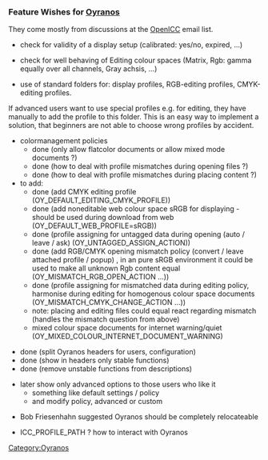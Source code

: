 === Feature Wishes for [[Oyranos]] ===
They come mostly from discussions at the [[OpenICC]] email list.

* check for validity of a display setup (calibrated: yes/no, expired, ...)

* check for well behaving of Editing colour spaces (Matrix, Rgb: gamma equally over all channels, Gray achsis, ...)

* use of standard folders for: display profiles, RGB-editing profiles, CMYK-editing profiles.
If advanced users want to use special profiles e.g. for editing, they have manually to add the profile to this folder. This is an easy way to implement a solution, that beginners are not able to choose wrong profiles by accident.

* colormanagement policies
** done (only allow flatcolor documents or allow mixed mode documents ?)
** done (how to deal with profile mismatches during opening files ?)
** done (how to deal with profile mismatches during placing content ?)
*to add:
** done (add CMYK editing profile (OY_DEFAULT_EDITING_CMYK_PROFILE))
** done (add noneditable web colour space sRGB for displaying - should be used during download from web (OY_DEFAULT_WEB_PROFILE=sRGB))
** done (profile assigning for untagged data during opening (auto / leave / ask) (OY_UNTAGGED_ASSIGN_ACTION))
** done (add RGB/CMYK opening mismatch policy (convert / leave attached profile / popup) , in an pure sRGB environment it could be used to make all unknown Rgb content equal (OY_MISMATCH_RGB_OPEN_ACTION ...))
** done (profile assigning for mismatched data during editing policy, harmonise during editing for homogenous colour space documents (OY_MISMATCH_CMYK_CHANGE_ACTION ...))
** note: placing and editing files could equal react regarding mismatch (handles the mismatch question from above)
** mixed colour space documents for internet warning/quiet (OY_MIXED_COLOUR_INTERNET_DOCUMENT_WARNING)


* done (split Oyranos headers for users, configuration)
* done (show in headers only stable functions)
* done (remove unstable functions from descriptions)


* later show only advanced options to those users who like it
** something like default settings / policy
** and modify policy, advanced or custom


* Bob Friesenhahn suggested Oyranos should be completely relocateable

* ICC_PROFILE_PATH ? how to interact with Oyranos

[[Category:Oyranos]]